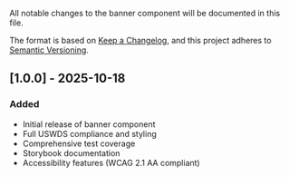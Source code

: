 
<Meta title="Components/Banner/Changelog" />

All notable changes to the banner component will be documented in this file.

The format is based on [Keep a Changelog](https://keepachangelog.com/en/1.0.0/),
and this project adheres to [Semantic Versioning](https://semver.org/spec/v2.0.0.html).

## [1.0.0] - 2025-10-18

### Added

- Initial release of banner component
- Full USWDS compliance and styling
- Comprehensive test coverage
- Storybook documentation
- Accessibility features (WCAG 2.1 AA compliant)
